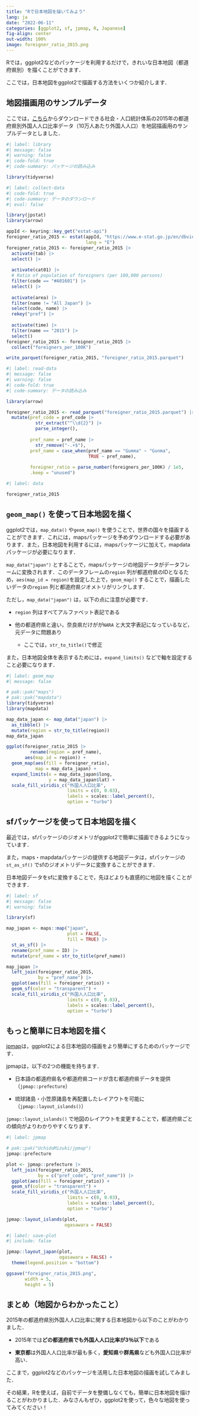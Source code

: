 ```yaml
---
title: "Rで日本地図を描いてみよう"
lang: ja
date: "2022-06-11"
categories: [ggplot2, sf, jpmap, R, Japanese]
fig-align: center
out-width: 100%
image: foreigner_ratio_2015.png
---
```


Rでは，ggplot2などのパッケージを利用するだけで，きれいな日本地図（都道府県別）を描くことができます．

ここでは，日本地図をggplot2で描画する方法をいくつか紹介します．

## 地図描画用のサンプルデータ

ここでは，[こちら](https://www.e-stat.go.jp/dbview?sid=0000010201)からダウンロードできる社会・人口統計体系の2015年の都道府県別外国人人口比率データ（10万人あたり外国人人口）を地図描画用のサンプルデータとしました．

```r
#| label: library
#| message: false
#| warning: false
#| code-fold: true
#| code-summary: パッケージの読み込み

library(tidyverse)
```

```r
#| label: collect-data
#| code-fold: true
#| code-summary: データのダウンロード
#| eval: false

library(jpstat)
library(arrow)

appId <- keyring::key_get("estat-api")
foreigner_ratio_2015 <- estat(appId, "https://www.e-stat.go.jp/en/dbview?sid=0000010201",
                              lang = "E")
foreigner_ratio_2015 <- foreigner_ratio_2015 |> 
  activate(tab) |> 
  select() |> 
  
  activate(cat01) |> 
  # Ratio of population of foreigners (per 100,000 persons)
  filter(code == "#A01601") |> 
  select() |> 
  
  activate(area) |> 
  filter(name != "All Japan") |> 
  select(code, name) |> 
  rekey("pref") |> 
  
  activate(time) |> 
  filter(name == "2015") |> 
  select()
foreigner_ratio_2015 <- foreigner_ratio_2015 |> 
  collect("foreigners_per_100K")

write_parquet(foreigner_ratio_2015, "foreigner_ratio_2015.parquet")

```

```r
#| label: read-data
#| message: false
#| warning: false
#| code-fold: true
#| code-summary: データの読み込み

library(arrow)

foreigner_ratio_2015 <- read_parquet("foreigner_ratio_2015.parquet") |> 
  mutate(pref_code = pref_code |> 
           str_extract("^\\d{2}") |> 
           parse_integer(),
         
         pref_name = pref_name |> 
           str_remove("-.+$"),
         pref_name = case_when(pref_name == "Gumma" ~ "Gunma",
                               TRUE ~ pref_name),
         
         foreigner_ratio = parse_number(foreigners_per_100K) / 1e5,
         .keep = "unused")

```

```r
#| label: data

foreigner_ratio_2015

```

## `geom_map()` を使って日本地図を描く

ggplot2では，`map_data()` や`geom_map()` を使うことで，世界の国々を描画することができます．これには，mapsパッケージを予めダウンロードする必要があります．また，日本地図を利用するには，mapsパッケージに加えて，mapdataパッケージが必要になります．

`map_data("japan")` とすることで，mapsパッケージの地図データがデータフレームに変換されます．このデータフレームの`region` 列が都道府県のIDとなるため，`aes(map_id = region)`を設定した上で，`geom_map()` することで，描画したいデータの`region` 列と都道府県ジオメトリがリンクします．

ただし，`map_data("japan")` は，以下の点に注意が必要です．

-   `region` 列はすべてアルファベット表記である

-   他の都道府県と違い，奈良県だけがが`NARA` と大文字表記になっているなど，元データに問題あり

    -   ここでは，`str_to_title()`で修正

また，日本地図全体を表示するためには，`expand_limits()` などで軸を設定すること必要になります．

```r
#| label: geom_map
#| message: false

# pak::pak("maps")
# pak::pak("mapdata")
library(tidyverse)
library(mapdata)

map_data_japan <- map_data("japan") |> 
  as_tibble() |> 
  mutate(region = str_to_title(region))
map_data_japan

ggplot(foreigner_ratio_2015 |> 
         rename(region = pref_name),
       aes(map_id = region)) +
  geom_map(aes(fill = foreigner_ratio),
           map = map_data_japan) +
  expand_limits(x = map_data_japan$long,
                y = map_data_japan$lat) +
  scale_fill_viridis_c("外国人人口比率",
                       limits = c(0, 0.03),
                       labels = scales::label_percent(),
                       option = "turbo")
```

## sfパッケージを使って日本地図を描く

最近では，sfパッケージのジオメトリがggplot2で簡単に描画できるようになっています．

また，maps・mapdataパッケージの提供する地図データは，sfパッケージの`st_as_sf()` でsfのジオメトリデータに変換することができます．

日本地図データをsfに変換することで，先ほどよりも直感的に地図を描くことができます．

```r
#| label: sf
#| message: false
#| warning: false

library(sf)

map_japan <- maps::map("japan", 
                       plot = FALSE,
                       fill = TRUE) |> 
  st_as_sf() |> 
  rename(pref_name = ID) |> 
  mutate(pref_name = str_to_title(pref_name))

map_japan |> 
  left_join(foreigner_ratio_2015,
            by = "pref_name") |> 
  ggplot(aes(fill = foreigner_ratio)) +
  geom_sf(color = "transparent") +
  scale_fill_viridis_c("外国人人口比率",
                       limits = c(0, 0.03),
                       labels = scales::label_percent(),
                       option = "turbo")

```

## もっと簡単に日本地図を描く

[jpmap](https://github.com/UchidaMizuki/jpmap)は，ggplot2による日本地図の描画をより簡単にするためのパッケージです．

jpmapは，以下の2つの機能を持ちます．

-   日本語の都道府県名や都道府県コードが含む都道府県データを提供（`jpmap::prefecture`）

-   琉球諸島・小笠原諸島を再配置したレイアウトを可能に（`jpmap::layout_islands()`）

`jpmap::layout_islands()` で地図のレイアウトを変更することで，都道府県ごとの傾向がよりわかりやすくなります．

```r
#| label: jpmap

# pak::pak("UchidaMizuki/jpmap")
jpmap::prefecture

plot <- jpmap::prefecture |> 
  left_join(foreigner_ratio_2015,
            by = c("pref_code", "pref_name")) |> 
  ggplot(aes(fill = foreigner_ratio)) +
  geom_sf(color = "transparent") +
  scale_fill_viridis_c("外国人人口比率",
                       limits = c(0, 0.03),
                       labels = scales::label_percent(),
                       option = "turbo")

jpmap::layout_islands(plot,
                      ogasawara = FALSE)
```

```r
#| label: save-plot
#| include: false

jpmap::layout_japan(plot,
                    ogasawara = FALSE) +
  theme(legend.position = "bottom")

ggsave("foreigner_ratio_2015.png",
       width = 5,
       height = 5)

```

## まとめ（地図からわかったこと）

2015年の都道府県別外国人人口比率に関する日本地図から以下のことがわかりました．

-   2015年では**どの都道府県でも外国人人口比率が3％以下**である

-   **東京都**は外国人人口比率が最も多く，**愛知県**や**群馬県**なども外国人口比率が高い．

ここまで，ggplot2などのパッケージを活用した日本地図の描画を試してみました．

その結果，Rを使えば，自前でデータを整備しなくても，簡単に日本地図を描けることがわかりました．みなさんもぜひ，ggplot2を使って，色々な地図を使ってみてください！
